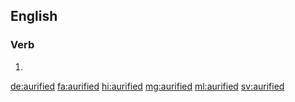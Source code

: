 ==English==

===Verb===
{{head|en|verb form}}

# {{en-past of|aurify}}

[[de:aurified]]
[[fa:aurified]]
[[hi:aurified]]
[[mg:aurified]]
[[ml:aurified]]
[[sv:aurified]]